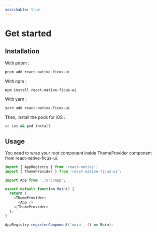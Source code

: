 ```yaml
---
searchable: true
---
```



# Get started

## Installation

With pnpm :

```sh
pnpm add react-native-ficus-ui
```

With npm :

```sh
npm install react-native-ficus-ui
```

With yarn :

```sh
yarn add react-native-ficus-ui
```

Then, install the pods for iOS :

```sh
cd ios && pod install
```

## Usage

You need to wrap your root component inside ThemeProvider component from react-native-ficus-ui.

```js
import { AppRegistry } from 'react-native';
import { ThemeProvider } from 'react-native-ficus-ui';

import App from './src/App';

export default function Main() {
  return (
    <ThemeProvider>
      <App />
    </ThemeProvider>
  );
}

AppRegistry.registerComponent('main', () => Main);
```
